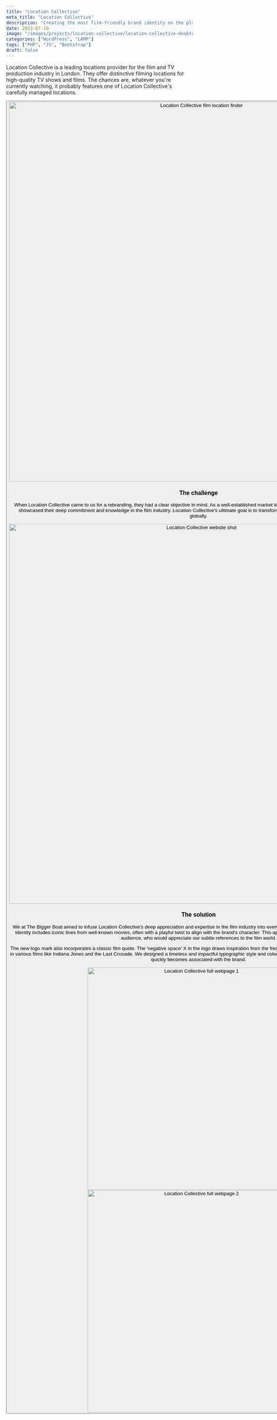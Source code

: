 ```yaml
---
title: "Location Collective"
meta_title: "Location Collective"
description: "Creating the most film-friendly brand identity on the planet."
date: 2023-07-19
image: "/images/projects/location-collective/location-collective-desktop-hero.avif"
categories: ["WordPress", "LAMP"]
tags: ["PHP", "JS", "Bootstrap"]
draft: false
---
```


<AtTbb/>

Location Collective is a leading locations provider for the film and TV production industry in London. They offer distinctive filming locations for high-quality TV shows and films. The chances are, whatever you're currently watching, it probably features one of Location Collective's carefully managed locations.

<Button label="Visit the website" link="https://www.location-collective.co.uk/" style="solid" target="_blank"/>

<img src="/images/projects/location-collective/location-collective-website-shot-2.avif" alt="Location Collective film location finder" width="1024" loading="lazy"/>

### The challenge

When Location Collective came to us for a rebranding, they had a clear objective in mind. As a well-established market leader, they aimed to develop a brand identity that showcased their deep commitment and knowledge in the film industry. Location Collective's ultimate goal is to transform London into the most film-friendly destination globally.

<img src="/images/projects/location-collective/location-collective-website-shot-1.avif" alt="Location Collective website shot" width="1024" loading="lazy"/>

### The solution

We at The Bigger Boat aimed to infuse Location Collective's deep appreciation and expertise in the film industry into every aspect of their brand identity. Our created brand identity includes iconic lines from well-known movies, often with a playful twist to align with the brand's character. This approach was intended to resonate with the target audience, who would appreciate our subtle references to the film world.

The new logo mark also incorporates a classic film quote. The 'negative space' X in the logo draws inspiration from the frequently used line 'X marks the spot,' a phrase seen in various films like Indiana Jones and the Last Crusade. We designed a timeless and impactful typographic style and color palette that conveys our message with clarity and quickly becomes associated with the brand.

<div class="content-images-grid-2">
    <img src="/images/projects/location-collective/location-collective-full-webpage-1.avif" alt="Location Collective full webpage 1" width="600" loading="lazy"/>
    <img src="/images/projects/location-collective/location-collective-mobile-shot-1.avif" alt="Location Collective full webpage 2" width="600" loading="lazy"/>
</div>